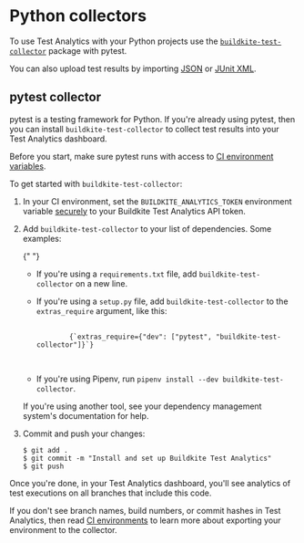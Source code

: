 # Python collectors

To use Test Analytics with your Python projects use the [`buildkite-test-collector`](https://pypi.org/project/buildkite-test-collector/) package with pytest.

You can also upload test results by importing [JSON](/docs/test-analytics/importing-json) or [JUnit XML](/docs/test-analytics/importing-junit-xml).

## pytest collector

pytest is a testing framework for Python.
If you're already using pytest, then you can install `buildkite-test-collector` to collect test results into your Test Analytics dashboard.

Before you start, make sure pytest runs with access to [CI environment variables](/docs/test-analytics/ci-environments).

To get started with `buildkite-test-collector`:

1. In your CI environment, set the `BUILDKITE_ANALYTICS_TOKEN` environment variable [securely](/docs/pipelines/secrets) to your Buildkite Test Analytics API token.

1. Add `buildkite-test-collector` to your list of dependencies. Some examples:

   {" "}

   <ul>
     <li>
       <p>
         If you're using a <code>requirements.txt</code> file, add
         <code>buildkite-test-collector</code> on a new line.
       </p>
     </li>
     <li>
       <p>
         If you're using a <code>setup.py</code> file, add
         <code>buildkite-test-collector</code> to the
         <code>extras_require</code> argument, like this:
       </p>
       <pre>
         <code>
           {`extras_require={"dev": ["pytest", "buildkite-test-collector"]}`}
         </code>
       </pre>
     </li>
     <li>
       <p>
         If you're using Pipenv, run
         <code>pipenv install --dev buildkite-test-collector</code>.
       </p>
     </li>
   </ul>
   <p>
     If you're using another tool, see your dependency management system's
     documentation for help.
   </p>

1. Commit and push your changes:

   ```shell
   $ git add .
   $ git commit -m "Install and set up Buildkite Test Analytics"
   $ git push
   ```

Once you're done, in your Test Analytics dashboard, you'll see analytics of test executions on all branches that include this code.

If you don't see branch names, build numbers, or commit hashes in Test Analytics, then read [CI environments](/docs/test-analytics/ci-environments) to learn more about exporting your environment to the collector.
